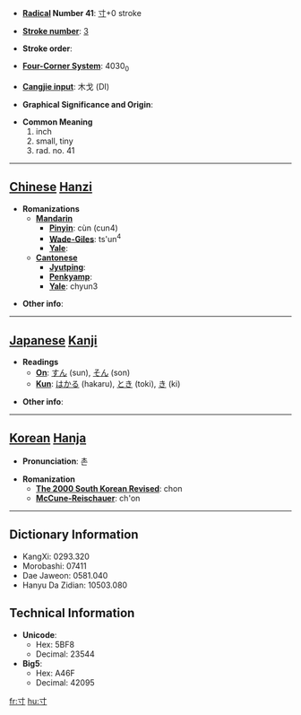 * '''[[Wiktionary:Chinese radical index| Radical]] Number 41''': [[Wiktionary:Chinese radical index 寸|寸]]+0 stroke

* '''[[Wiktionary:Chinese total strokes index|Stroke number]]''': [[Wiktionary:Chinese total strokes index 3|3]]

* '''Stroke order''': 

* '''[[Wiktionary:Chinese four corner index|Four-Corner System]]''': 4030<sub>0</sub>

* '''[[Wiktionary:Chinese Cangjie index|Cangjie input]]''': 木戈 (DI)

* '''Graphical Significance and Origin''': 

* '''Common Meaning'''
*#inch
*# small, tiny
*# rad. no. 41


----

== [[Chinese]] [[Hanzi]] ==

* '''Romanizations'''
** '''[[Mandarin]]'''
*** '''[[Pinyin]]''': cùn (cun4)
*** '''[[Wade-Giles]]''': ts'un<sup>4</sup>
*** '''[[Yale]]''': 
** '''[[Cantonese]]'''
*** '''[[Jyutping]]''':
*** '''[[Penkyamp]]''': 
*** '''[[Yale]]''': chyun3

* '''Other info''': 

----

== [[Japanese]] [[Kanji]] ==

* '''Readings'''
** '''[[On]]''': [[すん]] (sun), [[そん]] (son)
** '''[[Kun]]''': [[はかる]] (hakaru), [[とき]] (toki), [[き]] (ki)

* '''Other info''':  

----

== [[Korean]] [[Hanja]] ==

* '''Pronunciation''': 촌

* '''Romanization'''
** '''[[The 2000 South Korean Revised Romanization|The 2000 South Korean Revised]]''': chon
** '''[[McCune-Reischauer]]''': ch'on

----

== Dictionary Information ==

* KangXi: 0293.320
* Morobashi: 07411
* Dae Jaweon: 0581.040
* Hanyu Da Zidian: 10503.080

== Technical Information ==

* '''Unicode''':
** Hex: 5BF8
** Decimal: 23544
* '''Big5''':
** Hex: A46F
** Decimal: 42095

[[fr:寸]]
[[hu:寸]]